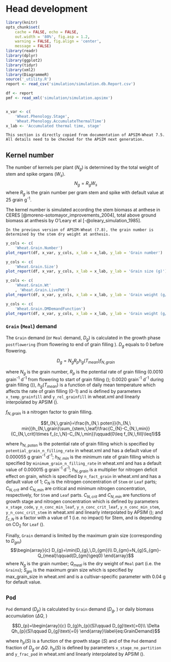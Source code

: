 # Head development {#cha-head}



```r
library(knitr)
opts_chunk$set(
    cache = FALSE, echo = FALSE, 
    out.width = '80%', fig.asp = 1.2,
    warning = FALSE, fig.align = 'center',
    message = FALSE) 
library(readr)
library(dplyr)
library(ggplot2)
library(tidyr)
library(xml2)
library(DiagrammeR)
source('_utility.R')
report <- read_csv('simulation/simulation.db.Report.csv')

df <- report 
pmf <- read_xml('simulation/simulation.apsimx')


x_var <- c(
    'Wheat.Phenology.Stage',
    'Wheat.Phenology.AccumulateThermalTime')
x_lab <- 'Accumulated thermal time, stage'
```


```block
This section is directly copied from documentation of APSIM-Wheat 7.5. All details need to be checked for the APSIM next generation. 
```


## Kernel number

The number of kernels per plant ($N_{g}$) is determined by the total weight of stem and spike organs ($W_{s}$). $$N_{g}=R_{g}W_{s}$$ where $R_{g}$ is the grain number per gram stem and spike with default value at 25 grain g^-1^.

The kernel number is simulated according the stem biomass at anthese in CERES [@moreno-sotomayor_improvements_2004], total above ground biomass at anthesis by O'Leary et al [-@oleary_simulation_1985].

```block
In the previous version of APSIM-Wheat (7.8), the grain number is determined by the stem dry weight at anthesis.
```




<div class="fig-output">
```r
y_cols <- c(
    'Wheat.Grain.Number')
plot_report(df, x_var, y_cols, x_lab = x_lab, y_lab = 'Grain number')

```
</div>



<div class="fig-output">
```r
y_cols <- c(
    'Wheat.Grain.Size')
plot_report(df, x_var, y_cols, x_lab = x_lab, y_lab = 'Grain size (g)')

```
</div>

<div class="fig-output">
```r
y_cols <- c(
    'Wheat.Grain.Wt'
    , 'Wheat.Grain.LiveFWt')
plot_report(df, x_var, y_cols, x_lab = x_lab, y_lab = 'Grain weight (g/m2)')

```
</div>



<div class="fig-output">
```r
y_cols <- c(
    'Wheat.Grain.DMDemandFunction')
plot_report(df, x_var, y_cols, x_lab = x_lab, y_lab = 'Grain weight (g/m2)')

```
</div>



### `Grain` (`Meal`) demand


The `Grain` demand (or `Meal` demand, $D_{g}$) is calculated in the growth phase `postflowering` (from flowering to end of grain filling ). $D_{g}$ equals to 0 before flowering.

$$D_{g}=N_{g}R_{p}h_{g}(T_{mean})f_{N,\,grain}\label{eq:MealDemand}$$

where $N_{g}$ is the grain number, $R_{p}$ is the potential rate of grain filling (0.0010 grain^-1^ d^-1^ from flowering to start of grain filling (); 0.0020 grain^-1^ d^-1^ during grain filling ()), $h_{g}(T_{mean})$ is a function of daily mean temperature which affects the rate of grain filling (0-1) and is defined by parameters `x_temp_grainfill` and `y_rel_grainfill` in wheat.xml and linearly interpolated by APSIM ().

$f_{N,\,grain}$ is a nitrogen factor to grain filling.

$$f_{N,\,grain}=\frac{h_{N,\ poten}}{h_{N,\ min}}h_{N,\,grain}\sum_{stem,\,leaf}\frac{C_{N}-C_{N,\,min}}{C_{N,\,crit}\times f_{c,\,N}-C_{N,\,min}}\qquad(0\leq f_{N,\,fill}\leq1)$$

where $h_{N,\ poten}$ is the potential rate of grain filling which is specified by `potential_grain_n_filling_rate` in wheat.xml and has a default value of 0.000055 g grain^-1^ d^-1^; $h_{N,\ min}$ is the minimum rate of grain filling which is specified by `minimum_grain_n_filling_rate` in wheat.xml and has a default value of 0.000015 g grain^-1^ d^-1^; $h_{N,\,grain}$ is a multiplier for nitrogen deficit effect on grain, which is specified by `n_fact_grain` in wheat.xml and has a default value of 1; $C_{N}$ is the nitrogen concentration of `Stem` or `Leaf` parts; $C_{N,\,crit}$ and $C_{N,\,min}$ are critical and minimum nitrogen concentration, respectively, for `Stem` and `Leaf` parts. $C_{N,\,crit}$ and $C_{N,\,min}$ are functions of growth stage and nitrogen concentration which is defined by parameters `x_stage_code`, `y_n_conc_min_leaf`, `y_n_conc_crit_leaf`, `y_n_conc_min_stem`, `y_n_conc_crit_stem` in wheat.xml and linearly interpolated by APSIM (); and $f_{c,\,N}$ is a factor with a value of 1 (i.e. no impact) for Stem, and is depending on CO~2~ for `Leaf` ().


Finally, `Grain` demand is limited by the maximum grain size (corresponding to $D_{gm}$) $$\begin{array}{c}
D_{g}=\min(D_{g},\,D_{gm})\\
D_{gm}=N_{g}S_{gm}-Q_{meal}\qquad(D_{gm}\geq0)
\end{array}$$ where $N_{g}$ is the grain number; $Q_{meal}$ is the dry weight of `Meal` part (i.e. the `Grains`); $S_{gm}$ is the maximum grain size which is specified by max\_grain\_size in wheat.xml and is a cultivar-specific parameter with 0.04 g for default value.

## `Pod`


`Pod` demand ($D_{p}$) is calculated by `Grain` demand ($D_{g}$, ) or daily biomass accumulation ($\Delta Q$, )

$$D_{p}=\begin{array}{c}
D_{g}h_{p}(S)\qquad D_{g}\text{>0}\\
\Delta Qh_{p}(S)\qquad D_{g}\text{=0}
\end{array}\label{eq:GrainDemand}$$

where $h_{p}(S)$ is a function of the growth stage ($S$) and of the `Pod` demand fraction of $D_{g}$ or $\Delta Q$. $h_{p}(S)$ is defined by parameters `x_stage_no_partition` and `y_frac_pod` in wheat.xml and linearly interpolated by APSIM ().
